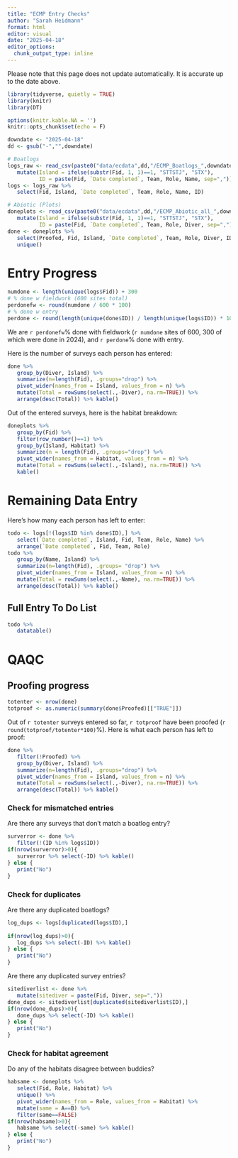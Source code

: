 ```yaml
---
title: "ECMP Entry Checks"
author: "Sarah Heidmann"
format: html
editor: visual
date: "2025-04-18"
editor_options: 
  chunk_output_type: inline
---
```


Please note that this page does not update automatically. It is accurate up to the date above.
```r
library(tidyverse, quietly = TRUE)
library(knitr)
library(DT)

options(knitr.kable.NA = '')
knitr::opts_chunk$set(echo = F)

downdate <- "2025-04-18"
dd <- gsub("-","",downdate)

# Boatlogs
logs_raw <- read_csv(paste0("data/ecdata",dd,"/ECMP_Boatlogs_",downdate,".csv")) %>%
   mutate(Island = ifelse(substr(Fid, 1, 1)==1, "STTSTJ", "STX"),
          ID = paste(Fid, `Date completed`, Team, Role, Name, sep=","))
logs <- logs_raw %>% 
   select(Fid, Island, `Date completed`, Team, Role, Name, ID)

# Abiotic (Plots)
doneplots <- read_csv(paste0("data/ecdata",dd,"/ECMP_Abiotic_all_",downdate,".csv")) %>% 
   mutate(Island = ifelse(substr(Fid, 1, 1)==1, "STTSTJ", "STX"),
          ID = paste(Fid, `Date completed`, Team, Role, Diver, sep=","))
done <- doneplots %>% 
   select(Proofed, Fid, Island, `Date completed`, Team, Role, Diver, ID) %>% 
   unique()

```

# Entry Progress

```r
numdone <- length(unique(logs$Fid)) + 300
# % done w fieldwork (600 sites total)
perdonefw <- round(numdone / 600 * 100)
# % done w entry
perdone <- round(length(unique(done$ID)) / length(unique(logs$ID)) * 100)
```

We are `r perdonefw`% done with fieldwork (`r numdone` sites of 600, 300 of which were done in 2024), and `r perdone`% done with entry.

Here is the number of surveys each person has entered:
```r
done %>%
   group_by(Diver, Island) %>%
   summarize(n=length(Fid), .groups="drop") %>%
   pivot_wider(names_from = Island, values_from = n) %>% 
   mutate(Total = rowSums(select(.,-Diver), na.rm=TRUE)) %>% 
   arrange(desc(Total)) %>% kable()
```

Out of the entered surveys, here is the habitat breakdown:
```r
doneplots %>% 
   group_by(Fid) %>% 
   filter(row_number()==1) %>% 
   group_by(Island, Habitat) %>% 
   summarize(n = length(Fid), .groups="drop") %>% 
   pivot_wider(names_from = Habitat, values_from = n) %>% 
   mutate(Total = rowSums(select(.,-Island), na.rm=TRUE)) %>% 
   kable()
```


# Remaining Data Entry

Here's how many each person has left to enter:

```r
todo <- logs[!(logs$ID %in% done$ID),] %>% 
   select(`Date completed`, Island, Fid, Team, Role, Name) %>%
   arrange(`Date completed`, Fid, Team, Role)
todo %>%  
   group_by(Name, Island) %>% 
   summarize(n=length(Fid), .groups= "drop") %>% 
   pivot_wider(names_from = Island, values_from = n) %>% 
   mutate(Total = rowSums(select(.,-Name), na.rm=TRUE)) %>% 
   arrange(desc(Total)) %>% kable()
```

## Full Entry To Do List

```r
todo %>% 
   datatable()
```

# QAQC
## Proofing progress

```r
totenter <- nrow(done)
totproof <- as.numeric(summary(done$Proofed)[["TRUE"]])
```

Out of `r totenter` surveys entered so far, `r totproof` have been proofed (`r round(totproof/totenter*100)`%).
Here is what each person has left to proof:

```r
done %>% 
   filter(!Proofed) %>% 
   group_by(Diver, Island) %>% 
   summarize(n=length(Fid), .groups="drop") %>% 
   pivot_wider(names_from = Island, values_from = n) %>% 
   mutate(Total = rowSums(select(.,-Diver), na.rm=TRUE)) %>% 
   arrange(desc(Total)) %>% kable()
```

### Check for mismatched entries

Are there any surveys that don't match a boatlog entry?

```r
surverror <- done %>% 
   filter(!(ID %in% logs$ID))
if(nrow(surverror)>0){
   surverror %>% select(-ID) %>% kable()
} else {
   print("No")
}
```

### Check for duplicates

Are there any duplicated boatlogs?

```r
log_dups <- logs[duplicated(logs$ID),]
   
if(nrow(log_dups)>0){
   log_dups %>% select(-ID) %>% kable()
} else {
   print("No")
}
```

Are there any duplicated survey entries?

```r
sitediverlist <- done %>% 
   mutate(sitediver = paste(Fid, Diver, sep=","))
done_dups <- sitediverlist[duplicated(sitediverlist$ID),]
if(nrow(done_dups)>0){
   done_dups %>% select(-ID) %>% kable()
} else {
   print("No")
}
```

### Check for habitat agreement
Do any of the habitats disagree between buddies?
```r
habsame <- doneplots %>% 
   select(Fid, Role, Habitat) %>% 
   unique() %>% 
   pivot_wider(names_from = Role, values_from = Habitat) %>% 
   mutate(same = A==B) %>% 
   filter(same==FALSE)
if(nrow(habsame)>0){
   habsame %>% select(-same) %>% kable()
} else {
   print("No")
}
```

